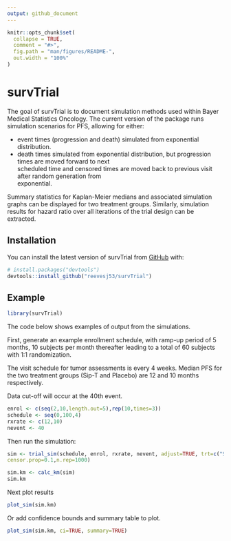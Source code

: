 ```yaml
---
output: github_document
---
```


<!-- README.md is generated from README.Rmd. Please edit that file -->

```r
knitr::opts_chunk$set(
  collapse = TRUE,
  comment = "#>",
  fig.path = "man/figures/README-",
  out.width = "100%"
)
```

# survTrial

The goal of survTrial is to document simulation methods used within Bayer Medical Statistics Oncology.  The current version of the package runs simulation scenarios for PFS, allowing for either:

* event times (progression and death) simulated from exponential distribution.
* death times simulated from exponential distribution, but progression times are moved forward to next   
  scheduled time and censored times are moved back to previous visit after random generation from   
  exponential.
  
Summary statistics for Kaplan-Meier medians and associated simulation graphs can be displayed for two treatment groups.  Similarly, simulation results for hazard ratio over all iterations of the trial design can be extracted.

## Installation

You can install the latest version of survTrial from [GitHub](https://github.com/) with:

``` r
# install.packages("devtools")
devtools::install_github("reevesj53/survTrial")
```
## Example
```r
library(survTrial)
```
The code below shows examples of output from the simulations.

First, generate an example enrollment schedule, with ramp-up period of 5 months, 10 subjects per month thereafter leading to a total of 60 subjects with 1:1 randomization.

The visit schedule for tumor assessments is every 4 weeks.  Median PFS for the two treatment groups (Sip-T and Placebo) are 12 and 10 months respectively.

Data cut-off will occur at the 40th event.
```r
enrol <- c(seq(2,10,length.out=5),rep(10,times=3))
schedule <- seq(0,100,4)
rxrate <- c(12,10)
nevent <- 40

```
Then run the simulation:
```r
sim <- trial_sim(schedule, enrol, rxrate, nevent, adjust=TRUE, trt=c("Sip-T","placebo"),death.prop=0.1,
censor.prop=0.1,n.rep=1000)
```

```r
sim.km <- calc_km(sim)
sim.km
```
Next plot results
```r
plot_sim(sim.km)
```
Or add confidence bounds and summary table to plot.
```r
plot_sim(sim.km, ci=TRUE, summary=TRUE)
```
